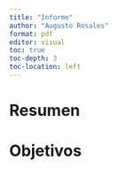 ```yaml
---
title: "Informe"
author: "Augusto Rosales"
format: pdf
editor: visual
toc: true
toc-depth: 3
toc-location: left
---
```


# Resumen

# Objetivos

# 
